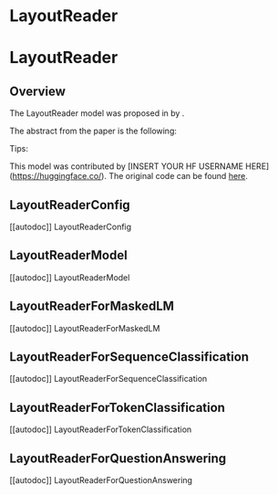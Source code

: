 <!--Copyright 2023 The HuggingFace Team. All rights reserved.

Licensed under the Apache License, Version 2.0 (the "License"); you may not use this file except in compliance with
the License. You may obtain a copy of the License at

http://www.apache.org/licenses/LICENSE-2.0

Unless required by applicable law or agreed to in writing, software distributed under the License is distributed on
an "AS IS" BASIS, WITHOUT WARRANTIES OR CONDITIONS OF ANY KIND, either express or implied. See the License for the
specific language governing permissions and limitations under the License.
-->

# LayoutReader

# LayoutReader

## Overview

The LayoutReader model was proposed in [<INSERT PAPER NAME HERE>](<INSERT PAPER LINK HERE>) by <INSERT AUTHORS HERE>.
<INSERT SHORT SUMMARY HERE>

The abstract from the paper is the following:

*<INSERT PAPER ABSTRACT HERE>*

Tips:

<INSERT TIPS ABOUT MODEL HERE>

This model was contributed by [INSERT YOUR HF USERNAME HERE](https://huggingface.co/<INSERT YOUR HF USERNAME HERE>).
The original code can be found [here](<INSERT LINK TO GITHUB REPO HERE>).


## LayoutReaderConfig

[[autodoc]] LayoutReaderConfig

## LayoutReaderModel

[[autodoc]] LayoutReaderModel

## LayoutReaderForMaskedLM

[[autodoc]] LayoutReaderForMaskedLM

## LayoutReaderForSequenceClassification

[[autodoc]] LayoutReaderForSequenceClassification

## LayoutReaderForTokenClassification

[[autodoc]] LayoutReaderForTokenClassification

## LayoutReaderForQuestionAnswering

[[autodoc]] LayoutReaderForQuestionAnswering

